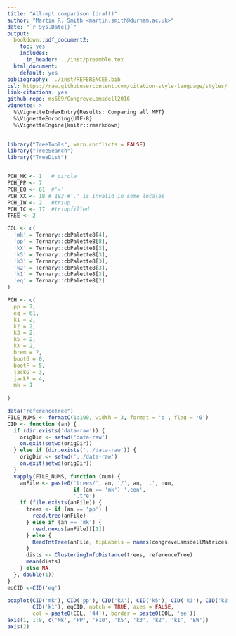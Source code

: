 ```yaml
---
title: "All-mpt comparison (draft)"
author: "Martin R. Smith <martin.smith@durham.ac.uk>"
date: "`r Sys.Date()`"
output: 
  bookdown::pdf_document2:
    toc: yes
    includes:
      in_header: ../inst/preamble.tex
  html_document:
    default: yes
bibliography: ../inst/REFERENCES.bib
csl: https://raw.githubusercontent.com/citation-style-language/styles/master/dependent/biology-letters.csl
link-citations: yes
github-repo: ms609/CongreveLamsdell2016
vignette: >
  %\VignetteIndexEntry{Results: Comparing all MPT}
  %\VignetteEncoding{UTF-8}
  %\VignetteEngine{knitr::rmarkdown}
---
```


```r
library("TreeTools", warn.conflicts = FALSE)
library("TreeSearch")
library("TreeDist")


PCH_MK <- 1   # circle
PCH_PP <- 7
PCH_EQ <- 61  #'='
PCH_XX <- 18 # 183 #'.' is invalid in some locales
PCH_IW <- 2   #triup
PCH_IC <- 17  #triupfilled
TREE <- 2

COL <- c(
  'mk' = Ternary::cbPalette8[4],
  'pp' = Ternary::cbPalette8[8],
  'kX' = Ternary::cbPalette8[3],
  'k5' = Ternary::cbPalette8[3],
  'k3' = Ternary::cbPalette8[3],
  'k2' = Ternary::cbPalette8[3],
  'k1' = Ternary::cbPalette8[3],
  'eq' = Ternary::cbPalette8[2]
)

PCH <- c(
  pp = 7,
  eq = 61,
  k1 = 2,
  k2 = 2,
  k3 = 2,
  k5 = 2,
  kX = 2,
  brem = 2,
  bootG = 0,
  bootF = 5,
  jackG = 3,
  jackF = 4,
  mk = 1
  
)

data("referenceTree")
FILE_NUMS <- formatC(1:100, width = 3, format = 'd', flag = '0')
CID <- function (an) {
  if (dir.exists('data-raw')) {
    origDir <- setwd('data-raw')
    on.exit(setwd(origDir))
  } else if (dir.exists('../data-raw')) {
    origDir <- setwd('../data-raw')
    on.exit(setwd(origDir))
  }
  vapply(FILE_NUMS, function (num) {
    anFile <- paste0('trees/', an, '/', an, '.', num, 
                     if (an == 'mk') '.con',
                     '.tre')
    if (file.exists(anFile)) {
      trees <- if (an == 'pp') {
        read.tree(anFile)
      } else if (an == 'mk') {
        read.nexus(anFile)[[1]]
      } else {
        ReadTntTree(anFile, tipLabels = names(congreveLamsdellMatrices[[1]]))
      }
      dists <- ClusteringInfoDistance(trees, referenceTree)
      mean(dists)
    } else NA
  }, double(1))
}
eqCID <-CID('eq')
```

```r
boxplot(CID('mk'), CID('pp'), CID('kX'), CID('k5'), CID('k3'), CID('k2'), 
        CID('k1'), eqCID, notch = TRUE, axes = FALSE,
        col = paste0(COL, '44'), border = paste0(COL, 'ee'))
axis(1, 1:8, c('Mk', 'PP', 'k10', 'k5', 'k3', 'k2', 'k1', 'EW'))
axis(2)

```

